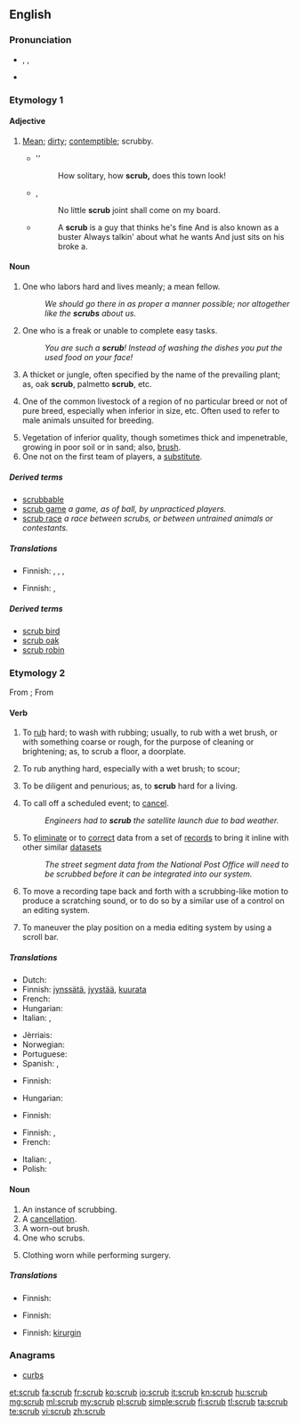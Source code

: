 {{wikipedia|dab=scrub}}
==English==
{{rfc|derived terms need to be split; modernise, check senses seemingly from MW1913}}

===Pronunciation===
* {{enPR|skrŭb}}, {{IPA|/skɹʌb/}}, {{X-SAMPA|/skr\Vb/}}
* {{rhymes|ʌb}}

===Etymology 1===
{{etystub}}

====Adjective====
{{en-adj}}

# [[mean|Mean]]; [[dirty]]; [[contemptible]]; scrubby.
#* {{rfdate}}'' {{w|Walpole}}
#*: How solitary, how '''scrub,''' does this town look!
#* {{rfdate}}, {{w|Jonathan Swift}}
#*: No little '''scrub''' joint shall come on my board.
#* {{rfdate}} {{w|Chilli}}
#*: A '''scrub''' is a guy that thinks he's fine And is also known as a buster Always talkin' about what he wants And just sits on his broke a.

====Noun====
{{en-noun}}

# One who labors hard and lives meanly; a mean fellow.
#: ''We should go there in as proper a manner possible; nor altogether like the '''scrubs''' about us.''
# One who is a freak or unable to complete easy tasks.
#: ''You are such a '''scrub'''! Instead of washing the dishes you put the used food on your face!''
# A thicket or jungle, often specified by the name of the prevailing plant; as, oak '''scrub''', palmetto '''scrub''', etc.
# {{US|stock breeding}} One of the common livestock of a region of no particular breed or not of pure breed, especially when inferior in size, etc. Often used to refer to male animals unsuited for breeding.
# Vegetation of inferior quality, though sometimes thick and impenetrable, growing in poor soil or in sand; also, [[brush]].
# One not on the first team of players, a [[substitute]].

=====Derived terms=====
* [[scrubbable]]
* [[scrub game]] ''a game, as of ball, by unpracticed players.''
* [[scrub race]] ''a race between scrubs, or between untrained animals or contestants.''

=====Translations=====
{{trans-top|one who labors hard and lives meanly; a mean fellow}}
{{trans-mid}}
{{trans-bottom}}

{{trans-top|something small and mean}}
{{trans-mid}}
{{trans-bottom}}

{{trans-top|a thicket or jungle}}
* Finnish: {{t-|fi|pensaikko}}, {{t-|fi|pusikko}}, {{t+|fi|puska}}, {{t-|fi|tiheikkö}}
{{trans-mid}}
{{trans-bottom}}

{{trans-top|one of the common livestock of a region of no particular breed or not of pure breed}}
{{trans-mid}}
{{trans-bottom}}

{{trans-top|vegetation of inferior quality}}
* Finnish: {{t+|fi|puska}}, {{t-|fi|pöheikkö}}
{{trans-mid}}
{{trans-bottom}}

=====Derived terms=====
* [[scrub bird]]
* [[scrub oak]]
* [[scrub robin]]

===Etymology 2===
From {{etyl|enm|en}} {{term|scrobben||groom a horse with a [[currycomb]]|lang=enm}}; From {{etyl|dum|en}} {{term|schrobben||clean by scrubbing|lang=dum}}

====Verb====
{{en-verb|scrub|b|ing}}

# {{transitive}} To [[rub]] hard; to wash with rubbing; usually, to rub with a wet brush, or with something coarse or rough, for the purpose of cleaning or brightening; as, to scrub a floor, a doorplate.
# {{intransitive}} To rub anything hard, especially with a wet brush; to scour;
# {{intransitive|figuratively}} To be diligent and penurious; as, to '''scrub''' hard for a living.
# {{transitive}} To call off a scheduled event; to [[cancel]].
#: ''Engineers had to '''scrub''' the satellite launch due to bad weather.''
# {{databases|transitive}} To [[eliminate]] or to [[correct]] data from a set of [[record]]s to bring it inline with other similar [[dataset]]s
#: ''The street segment data from the National Post Office will need to be scrubbed before it can be integrated into our system.''
# {{context|audio}} To move a recording tape back and forth with a scrubbing-like motion to produce a scratching sound, or to do so by a similar use of a control on an editing system.
# {{context|audio|video}} To maneuver the play position on a media editing system by using a scroll bar.

=====Translations=====
{{trans-top|to rub hard}}
* Dutch: {{t+|nl|schrobben}}
* Finnish: [[jynssätä]], [[jyystää]], [[kuurata]]
* French: {{t+|fr|crosser}}
* Hungarian: {{t+|hu|sikál}}
* Italian: {{t-|it|sfregare}}, {{t+|it|strofinare}}
{{trans-mid}}
* Jèrriais: {{tø|roa-jer|scrober}}
* Norwegian: {{t-|no|skrubbe}}
* Portuguese: {{t+|pt|esfregar}}
* Spanish: {{t+|es|fregar}}, {{t+|es|tallar}} {{qualifier|Mexico}}
{{trans-bottom}}

{{trans-top|to rub anything hard}}
* Finnish: {{t-|fi|jynssätä}}
{{trans-mid}}
* Hungarian: {{t+|hu|sikál}}
{{trans-bottom}}

{{trans-top|to be diligent and penurious}}
* Finnish: {{t-|fi|puurtaa}}
{{trans-mid}}
{{trans-bottom}}

{{trans-top|to call off a scheduled event; to cancel}}
* Finnish: {{t-|fi|perua}}, {{t+|fi|peruuttaa}}
* French: {{t+|fr|annuler}}
{{trans-mid}}
* Italian: {{t+|it|disdire}}, {{t+|it|annullare}}
* Polish: {{t+|pl|odwołać}}
{{trans-bottom}}

====Noun====
{{en-noun}}

# An instance of scrubbing.
# A [[cancellation]].
# A worn-out brush.
# One who scrubs.
# {{medicine|in the plural}} Clothing worn while performing surgery.

=====Translations=====
{{trans-top|instance of scrubbing}}
* Finnish: {{t-|fi|jynssäys}}
{{trans-mid}}
{{trans-bottom}}

{{trans-see|cancellation}}

{{trans-top|worn-out brush}}
{{trans-mid}}
{{trans-bottom}}

{{trans-top|one who scrubs}}
* Finnish: {{t-|fi|jynssääjä}}
{{trans-mid}}
{{trans-bottom}}

{{trans-top|clothing worn in surgery}}
* Finnish: [[kirurgi#Finnish|kirurgin]] {{t+|fi|asu}}
{{trans-mid}}
{{trans-bottom}}

===Anagrams===

* [[curbs#English|curbs]]

[[et:scrub]]
[[fa:scrub]]
[[fr:scrub]]
[[ko:scrub]]
[[io:scrub]]
[[it:scrub]]
[[kn:scrub]]
[[hu:scrub]]
[[mg:scrub]]
[[ml:scrub]]
[[my:scrub]]
[[pl:scrub]]
[[simple:scrub]]
[[fi:scrub]]
[[tl:scrub]]
[[ta:scrub]]
[[te:scrub]]
[[vi:scrub]]
[[zh:scrub]]